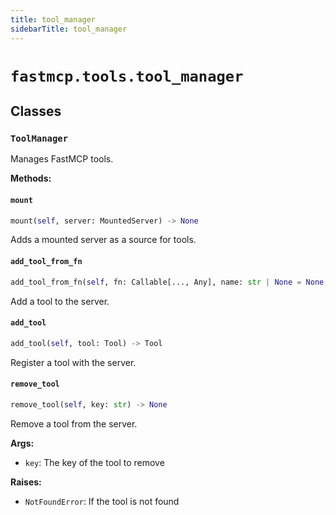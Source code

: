```yaml
---
title: tool_manager
sidebarTitle: tool_manager
---
```


# `fastmcp.tools.tool_manager`

## Classes

### `ToolManager` <sup><a href="https://github.com/jlowin/fastmcp/blob/main/src/fastmcp/tools/tool_manager.py#L22"><Icon icon="github" class="size-4" /></a></sup>


Manages FastMCP tools.


**Methods:**

#### `mount` <sup><a href="https://github.com/jlowin/fastmcp/blob/main/src/fastmcp/tools/tool_manager.py#L46"><Icon icon="github" class="size-4" /></a></sup>

```python
mount(self, server: MountedServer) -> None
```

Adds a mounted server as a source for tools.


#### `add_tool_from_fn` <sup><a href="https://github.com/jlowin/fastmcp/blob/main/src/fastmcp/tools/tool_manager.py#L113"><Icon icon="github" class="size-4" /></a></sup>

```python
add_tool_from_fn(self, fn: Callable[..., Any], name: str | None = None, description: str | None = None, tags: set[str] | None = None, annotations: ToolAnnotations | None = None, serializer: Callable[[Any], str] | None = None, exclude_args: list[str] | None = None) -> Tool
```

Add a tool to the server.


#### `add_tool` <sup><a href="https://github.com/jlowin/fastmcp/blob/main/src/fastmcp/tools/tool_manager.py#L142"><Icon icon="github" class="size-4" /></a></sup>

```python
add_tool(self, tool: Tool) -> Tool
```

Register a tool with the server.


#### `remove_tool` <sup><a href="https://github.com/jlowin/fastmcp/blob/main/src/fastmcp/tools/tool_manager.py#L159"><Icon icon="github" class="size-4" /></a></sup>

```python
remove_tool(self, key: str) -> None
```

Remove a tool from the server.

**Args:**
- `key`: The key of the tool to remove

**Raises:**
- `NotFoundError`: If the tool is not found

